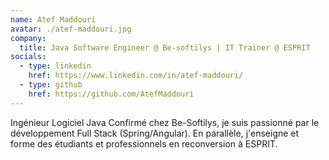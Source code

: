 ```yaml
---
name: Atef Maddouri
avatar: ./atef-maddouri.jpg
company:
  title: Java Software Engineer @ Be-softilys | IT Trainer @ ESPRIT
socials:
  - type: linkedin
    href: https://www.linkedin.com/in/atef-maddouri/
  - type: github
    href: https://github.com/AtefMaddouri
---
```


Ingénieur Logiciel Java Confirmé chez Be-Softilys, je suis passionné par le développement Full Stack (Spring/Angular). En parallèle, j'enseigne et forme des étudiants et professionnels en reconversion à ESPRIT.

